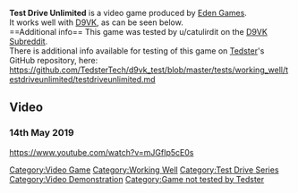 <strong>Test Drive Unlimited</strong> is a video game produced by [[Eden Games]].
<br />
It works well with [[D9VK]], as can be seen below.
<br />
==Additional info==
This game was tested by u/catulirdit on the [[D9VK Subreddit]].
<br />
There is additional info available for testing of this game on [[User:Tedster|Tedster]]'s GitHub repository, here:
<br />
https://github.com/TedsterTech/d9vk_test/blob/master/tests/working_well/testdriveunlimited/testdriveunlimited.md
==Video==
===14th May 2019===
<youtube>https://www.youtube.com/watch?v=mJGfIp5cE0s</youtube>

[[Category:Video Game]]
[[Category:Working Well]]
[[Category:Test Drive Series]]
[[Category:Video Demonstration]]
[[Category:Game not tested by Tedster]]

